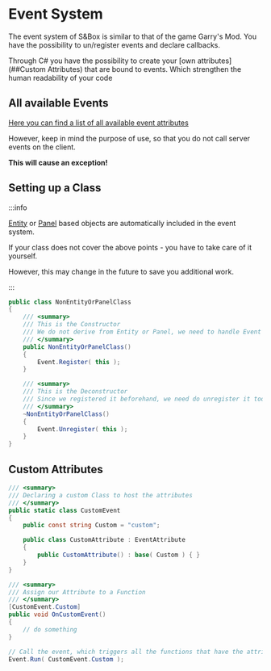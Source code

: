 # Event System

The event system of S&Box is similar to that of the game Garry's Mod.
You have the possibility to un/register events and declare callbacks.

Through C# you have the possibility to create your [own attributes](##Custom Attributes) that are bound to events. Which strengthen the human readability of your code

## All available Events
[Here you can find a list of all available event attributes](https://asset.party/api/Sandbox.Event)

However, keep in mind the purpose of use, so that you do not call server events on the client.

**This will cause an exception!**

## Setting up a Class
:::info

[Entity](https://asset.party/api/Sandbox.Entity) or [Panel](https://asset.party/api/Sandbox.UI.Panel) based objects are automatically included in the event system.

If your class does not cover the above points - you have to take care of it yourself.

However, this may change in the future to save you additional work.

:::

```cs
public class NonEntityOrPanelClass
{
	/// <summary>
	/// This is the Constructor
	/// We do not derive from Entity or Panel, we need to handle Event Registering ourself
	/// </summary>
	public NonEntityOrPanelClass()
	{
		Event.Register( this );
	}

	/// <summary>
	/// This is the Deconstructor
	/// Since we registered it beforehand, we need do unregister it too.
	/// </summary>
	~NonEntityOrPanelClass()
	{
		Event.Unregister( this );
	}
}
```

## Custom Attributes


```cs
/// <summary>
/// Declaring a custom Class to host the attributes
/// </summary>
public static class CustomEvent
{
    public const string Custom = "custom";

    public class CustomAttribute : EventAttribute
    {
        public CustomAttribute() : base( Custom ) { }
    }
}

/// <summary>
/// Assign our Attribute to a Function
/// </summary>
[CustomEvent.Custom]
public void OnCustomEvent()
{
    // do something
}

// Call the event, which triggers all the functions that have the attribute assigned
Event.Run( CustomEvent.Custom );
```